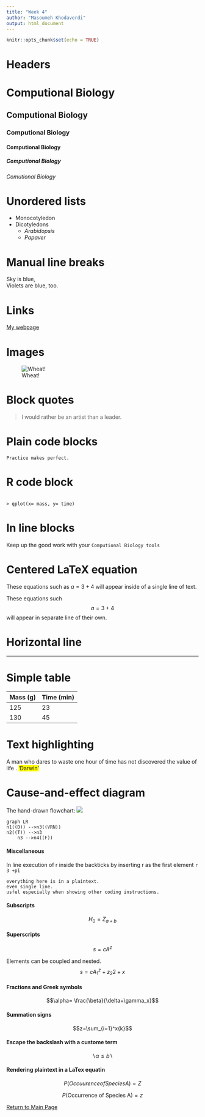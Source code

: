 ```yaml
---
title: "Week 4"
author: "Masoumeh Khodaverdi"
output: html_document
---
```


```r
knitr::opts_chunk$set(echo = TRUE)
```



# **Headers**

# Computional Biology 
## Computional Biology
### Computional Biology
#### Computional Biology
##### Computional Biology
###### Comutional Biology

# **Unordered lists**

* Monocotyledon  
* Dicotyledons 
    + *Arabidopsis* 
    + *Papaver* 
    
    
# **Manual line breaks**   
Sky is blue,   
Violets are blue, too.
   

# **Links**   
[My webpage](home.html)

# **Images**   
![Wheat!](Fig4_0.jpg)

# **Block quotes**   

> I would rather be an artist than a leader. 

# **Plain code blocks**   

```
Practice makes perfect.
```
# **R code block**   
```

> qplot(x= mass, y= time)
```
# **In line blocks**   

Keep up the good work with your `Computional Biology tools`


# **Centered LaTeX equation**   

These equations such  as $a= 3+ 4$ will appear inside of a single line of text. 

These equations such  $$ a= 3+ 4  $$ will appear in separate line of their own.


# **Horizontal line**   
___


# **Simple table**   

Mass (g)      | Time (min)
------------- | -------------
125           | 23 
130           | 45

# **Text highlighting**   

A man who dares to waste one hour of time has not discovered the value of life <span style="background-color: #FFFF00"></span>. <span style="background-color: #FFFF00">'Darwin'</span>

# **Cause-and-effect diagram** 

The hand-drawn flowchart:
![](Fig4_1.png)

``` mermaid
graph LR
n1((D)) -->n3((VRN))
n2((T)) -->n3
    n3 -->n4((F))
```



    
#### **Miscellaneous**   

In line execution of r inside the backticks by inserting r as the first element `r 3 +pi`


```
everything here is in a plaintext.
even single line.
usfel especially when showing other coding instructions.
```

####  **Subscripts**

$$H_0=Z_{a+b}$$


####  **Superscripts**

$$s= cA^z$$

Elements can be coupled and nested.
$$ s=cA^z_1+z_2{2+ x}$$

####  **Fractions and Greek symbols**

$$\alpha= \frac{\beta}{\delta+\gamma_x}$$


####  **Summation signs**
$$z=\sum_{i=1}^x{k}$$

####   **Escape the backslash with a custome term**


$$\backslash \alpha \le b \backslash$$

####   **Rendering plaintext in a LaTex equatin**

$$P(Occuurence of Species A)= Z$$

$$P(\mbox{Occurrence of Species A})=z$$





[Return to Main Page](index.html)